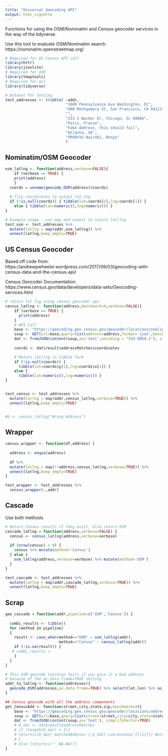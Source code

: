 ```yaml
---
title: "Universal Geocoding API"
output: html_vignette
---
```


Functions for using the OSM/Nominatim and Census geocoder services in the way of the tidyverse.


Use this tool to evaluate OSM/Nominatim search: https://nominatim.openstreetmap.org/

```r
# Required for US Census API call
library(httr)
library(jsonlite)
# Required for OSM
library(tmaptools) 
# Required for all
library(tidyverse) 

# Dataset for testing
test_addresses <- tribble( ~addr,
                           "1600 Pennsylvania Ave Washington, DC",
                           "600 Montgomery St, San Francisco, CA 94111",
                           "",
                           "233 S Wacker Dr, Chicago, IL 60606",
                           "Paris, France",
                           "Fake Address, this should fail",
                           "Atlanta, GA",
                           "PR98+VG Nairobi, Kenya"
                           )

```


## Nominatim/OSM Geocoder

```r
osm_latlng <- function(address,verbose=FALSE){
    if (verbose == TRUE) {
    print(address)
    }
  coords = unname(geocode_OSM(address)$coords)
  
  # flip coordinates to output lat,lng
  if (!is.null(coords)) { tibble(lat=coords[2],lng=coords[1]) }
    else { tibble(lat=numeric(),lng=numeric()) }
}

# Example usage - use map and unnest to return lat/lng
test_osm <- test_addresses %>% 
  mutate(latlng = map(addr,osm_latlng)) %>% 
  unnest(latlng,keep_empty=TRUE)
```

## US Census Geocoder

Based off code from: https://andrewpwheeler.wordpress.com/2017/08/03/geocoding-with-census-data-and-the-census-api/

Census Geocoder Documentation: https://www.census.gov/data/developers/data-sets/Geocoding-services.html

```r
# return lat lng using census geocoder api
census_latlng <- function(address,benchmark=4,verbose=FALSE){
    if (verbose == TRUE) {
      print(address)
    }
    # API Call
    base <- "https://geocoding.geo.census.gov/geocoder/locations/onelineaddress?"
    soup <- GET(url=base,query=list(address=address,format='json',benchmark=benchmark))
    dat <- fromJSON(content(soup,as='text',encoding = "ISO-8859-1"), simplifyVector=TRUE)
    
    coords <- dat$result$addressMatches$coordinates

    # Return lat/lng in tibble form
    if (!is.null(coords)) { 
      tibble(lat=coords$y[1],lng=coords$x[1]) }
    else { 
      tibble(lat=numeric(),lng=numeric()) }
}


test_census <- test_addresses %>% 
  mutate(latlng = map(addr,census_latlng,verbose=TRUE)) %>% 
  unnest(latlng,keep_empty=TRUE)


#b <- census_latlng("Wrong Address")

```

## Wrapper

```r
census_wrapper <- function(df,address) {
  
  address <- enquo(address)
  
  df %>% 
  mutate(latlng = map(!!address,census_latlng,verbose=TRUE)) %>% 
  unnest(latlng,keep_empty=TRUE)
}

test_wrapper <- test_addresses %>% 
  census_wrapper(.,addr)

```




## Cascade

Use both methods

```r

# Return Census results if they exist, else return OSM
cascade_latlng = function(address,verbose=FALSE) {
  census <- census_latlng(address,verbose=verbose)
  
  if (nrow(census) > 0) {
    census %>% mutate(method='Census')
  } else {
    osm_latlng(address,verbose=verbose) %>% mutate(method='OSM')
  }
}

test_cascade <- test_addresses %>% 
  mutate(latlng = map(addr,cascade_latlng,verbose=TRUE)) %>% 
  unnest(latlng,keep_empty=TRUE)

```




## Scrap

```r

geo_cascade = function(addr,pipeline=c('OSM','Census')) {
  
  combi_results <- tibble()
  for (method in pipeline)
  {
    result <- case_when(method=="OSM" ~ osm_latlng(addr),
                        method=="Census" ~ census_latlng(addr))
    if (!is.na(result)) {
   # combi_results <- 
    }
  }
}

# This OSM geocode function fails if you give it a bad address
# because of the as.data.frame=TRUE setting
addr_to_latlng <- function(addresses){
  geocode_OSM(addresses,as.data.frame=TRUE) %>% select(lat,lon) %>% as_tibble()
}

## Census geocode with all the address components
get_CensusAdd <- function(street,city,state,zip,benchmark=4){
    base <- "https://geocoding.geo.census.gov/geocoder/locations/address?"
    soup <- GET(url=base,query=list(street=street,city=city,state=state,zip=zip,format='json',benchmark=benchmark))
    dat <- fromJSON(content(soup,as='text'), simplifyVector=TRUE)
    # D_dat <- dat$result$addressMatches
    # if (length(D_dat) > 1){
    # return(c(D_dat['matchedAddress'],D_dat['coordinates'][[1]])) #error will just return null, x[1] is lon, x[2] is lat
    # }
    # else {return(c('',NA,NA))}
}



```


